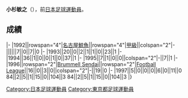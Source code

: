 {{Infobox football biography
|name=小杉敏之
|image=
|fullname=小杉敏之
|birth_date={{Birth date and age|1968|6|20}}
|cityofbirth=[[東京都|東京都]]
|countryofbirth=[[日本|日本]]
|position=[[後衛_(足球)|後衛]]
|currentclub=
|years=1992-1995<br/>1996-1997
|clubs=[[名古屋鯨魚|名古屋鯨魚]]<br/>[[仙台維加泰|Brummell Sendai]]
|caps(goals)=
|nationalyears=
|nationalteam=
|nationalcaps(goals)=
}}
'''小杉敏之'''（{{Bd|1968年|6月20日||}}），前[[日本|日本]][[足球|足球]][[運動員|運動員]]。

==成績==
{{Football player club statistics 1|YYN}}
{{Football player club statistics 2|JPN|YYN}}
|-
|1992||rowspan="4"|[[名古屋鯨魚|名古屋鯨魚]]||rowspan="4"|[[日本職業足球甲級聯賽|甲級]]||colspan="2"|-||||||7||0||7||0
|-
|1993||20||0||2||1||1||0||23||1
|-
|1994||36||1||0||0||1||0||37||1
|-
|1995||7||1||0||0||colspan="2"|-||7||1
|-
|1996||rowspan="2"|[[仙台維加泰|Brummell Sendai]]||rowspan="2"|[[Japan_Football_League|Football League]]||16||0||3||0||colspan="2"|-||19||0
|-
|1997||5||0||0||0||6||0||11||0
{{Football player club statistics 3|1|JPN}}84||2||5||1||15||0||104||3
{{Football player club statistics 5}}84||2||5||1||15||0||104||3
|}

{{Japan-sport-bio-stub}}
{{Soccer-player-stub}}
[[Category:日本足球運動員|Category:日本足球運動員]]
[[Category:東京都足球運動員|Category:東京都足球運動員]]